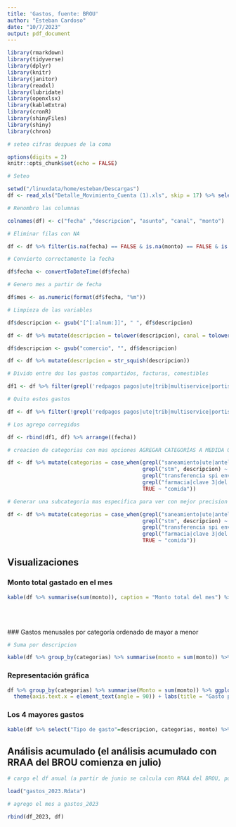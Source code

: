 ```yaml
---
title: 'Gastos, fuente: BROU'
author: "Esteban Cardoso"
date: "10/7/2023"
output: pdf_document
---
```

  
```r
library(rmarkdown)
library(tidyverse)
library(dplyr)
library(knitr)
library(janitor)
library(readxl)
library(lubridate)
library(openxlsx)
library(kableExtra)
library(cronR)
library(shinyFiles)
library(shiny)
library(chron)
```

```r
# seteo cifras despues de la coma

options(digits = 2)
knitr::opts_chunk$set(echo = FALSE)
```

```r
# Seteo

setwd("/linuxdata/home/esteban/Descargas")
df <- read_xls("Detalle_Movimiento_Cuenta (1).xls", skip = 17) %>% select(-c(...3, "Crédito", "Número de documento")) %>% clean_names()
```

```r
# Renombro las columnas 

colnames(df) <- c("fecha" ,"descripcion", "asunto", "canal", "monto")

# Eliminar filas con NA

df <- df %>% filter(is.na(fecha) == FALSE & is.na(monto) == FALSE & is.na(asunto)) %>% select(-asunto)
```

```r
# Convierto correctamente la fecha

df$fecha <- convertToDateTime(df$fecha)

# Genero mes a partir de fecha

df$mes <- as.numeric(format(df$fecha, "%m")) 
```

```r
# Limpieza de las variables

df$descripcion <- gsub("[^[:alnum:]]", " ", df$descripcion)

df <- df %>% mutate(descripcion = tolower(descripcion), canal = tolower(canal), canal = tolower(canal))

df$descripcion <- gsub("comercio", "", df$descripcion)

df <- df %>% mutate(descripcion = str_squish(descripcion))
```

```r
# Divido entre dos los gastos compartidos, facturas, comestibles

df1 <- df %>% filter(grepl('redpagos pagos|ute|trib|multiservice|portisur', descripcion)) %>% mutate(monto = monto/2)

# Quito estos gastos 

df <- df %>% filter(!grepl('redpagos pagos|ute|trib|multiservice|portisur', descripcion))

# Los agrego corregidos

df <- rbind(df1, df) %>% arrange((fecha))
```

```r
# creacion de categorias con mas opciones AGREGAR CATEGORÍAS A MEDIDA QUE VAYA COMPRANDO EN OTROS LUGARES

df <- df %>% mutate(categorias = case_when(grepl("saneamiento|ute|antel|pago servicios antel celular|pago servicios im trib domicil|redpagos pagos factu|pago servicios bps|banco de prevision social", descripcion) ~ "facturas",
                                           grepl("stm", descripcion) ~ "transporte",
                                           grepl("transferencia spi enviada|retiro red abitab", descripcion) ~ "transferencias / pagos en efectivo",
                                           grepl("farmacia|clave 3|del conde original", descripcion) ~ "otros",
                                           TRUE ~ "comida"))
```

```r
# Generar una subcategoria mas especifica para ver con mejor precision los gastos

df <- df %>% mutate(categorias = case_when(grepl("saneamiento|ute|antel|pago servicios antel celular|pago servicios im trib domicil|redpagos pagos factu|pago servicios bps|banco de prevision social", descripcion) ~ "facturas",
                                           grepl("stm", descripcion) ~ "transporte",
                                           grepl("transferencia spi enviada|retiro red abitab", descripcion) ~ "transferencias / pagos en efectivo",
                                           grepl("farmacia|clave 3|del conde original", descripcion) ~ "otros",
                                           TRUE ~ "comida"))
```



## Visualizaciones

### Monto total gastado en el mes
```r
kable(df %>% summarise(sum(monto)), caption = "Monto total del mes") %>% kable_styling(latex_options="HOLD_position")
```
<br>
  <br>
  
  ### Gastos menusales por categoría ordenado de mayor a menor
```r
# Suma por descripcion

kable(df %>% group_by(categorias) %>% summarise(monto = sum(monto)) %>%  mutate(Porcentaje = monto/sum(monto)*100) %>%  arrange(desc(monto)), caption = "Gastos mensuales por categorías") %>% kable_styling(latex_options="HOLD_position")
```

### Representación gráfica
```r
df %>% group_by(categorias) %>% summarise(Monto = sum(monto)) %>% ggplot(aes(x = categorias, y = Monto, fill = categorias)) + geom_col() + 
  theme(axis.text.x = element_text(angle = 90)) + labs(title = "Gasto por tipo de gasto", x="Monto", y="Tipo de Gasto") +   geom_text(aes(label=Monto), position=position_dodge(width=0.9), vjust=-0.10)
```

### Los 4 mayores gastos
```r
kable(df %>% select("Tipo de gasto"=descripcion, categorias, monto) %>% slice_max(monto, n=4), caption = "Los 4 gastos de mayor monto") %>% kable_styling(latex_options="HOLD_position")
```

\newpage

## Análisis acumulado (el análisis acumulado con RRAA del BROU comienza en julio)

```r
# cargo el df anual (a partir de junio se calcula con RRAA del BROU, por lo que se aumenta la precisión)

load("gastos_2023.Rdata")
```

```r
# agrego el mes a gastos_2023

rbind(df_2023, df)
```

